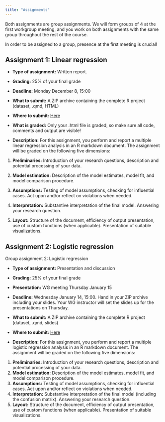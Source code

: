 ```yaml
---
title: "Assignments"
---
```


Both assignments are group assignments. We will form groups of 4 at the first workgroup meeting, and you work on both assignments with the same group throughout the rest of the course.

In order to be assigned to a group, presence at the first meeting is crucial!

## Assignment 1: Linear regression

-   **Type of assignment:** Written report.

-   **Grading:** 25% of your final grade

-   **Deadline:** Monday December 8, 15:00

-   **What to submit:** A ZIP archive containing the complete R project (dataset, .qmd, HTML)

-   **Where to submit:** [Here](https://surfdrive.surf.nl/index.php/s/vDu5h9LNlwE6KhN)

-   **What is graded:** Only your .html file is graded, so make sure all code, comments and output are visible!

-   **Description:** For this assignment, you perform and report a multiple linear regression analysis in an R markdown document. The assignment will be graded on the following five dimensions:

1.  **Preliminaries:** Introduction of your research questions, description and potential processing of your data.

2.  **Model estimation:** Description of the model estimates, model fit, and model comparison procedure.

3.  **Assumptions:** Testing of model assumptions, checking for influential cases. Act upon and/or reflect on violations when needed.

4.  **Interpretation:** Substantive interpretation of the final model. Answering your research question.

5.  **Layout:** Structure of the document, efficiency of output presentation, use of custom functions (when applicable). Presentation of suitable visualizations.

## Assignment 2: Logistic regression

Group assignment 2: Logistic regression

-   **Type of assignment:** Presentation and discussion

-   **Grading:** 25% of your final grade

-   **Presentation:** WG meeting Thursday January 15

-   **Deadline:** Wednesday January 14, 15:00. Hand in your ZIP archive including your slides. Your WG instructor will set the slides up for the presentations on Thursday.

-   **What to submit:** A ZIP archive containing the complete R project (dataset, .qmd, slides)

-   **Where to submit:** [Here](https://surfdrive.surf.nl/index.php/s/vDu5h9LNlwE6KhN)

-   **Description:** For this assignment, you perform and report a multiple logistic regression analysis in an R markdown document. The assignment will be graded on the following five dimensions:

1.  **Preliminaries:** Introduction of your research questions, description and potential processing of your data.
2.  **Model estimation:** Description of the model estimates, model fit, and model comparison procedure.
3.  **Assumptions:** Testing of model assumptions, checking for influential cases. Act upon and/or reflect on violations when needed.
4.  **Interpretation:** Substantive interpretation of the final model (including the confusion matrix). Answering your research question.
5.  **Layout:** Structure of the document, efficiency of output presentation, use of custom functions (when applicable). Presentation of suitable visualizations.
